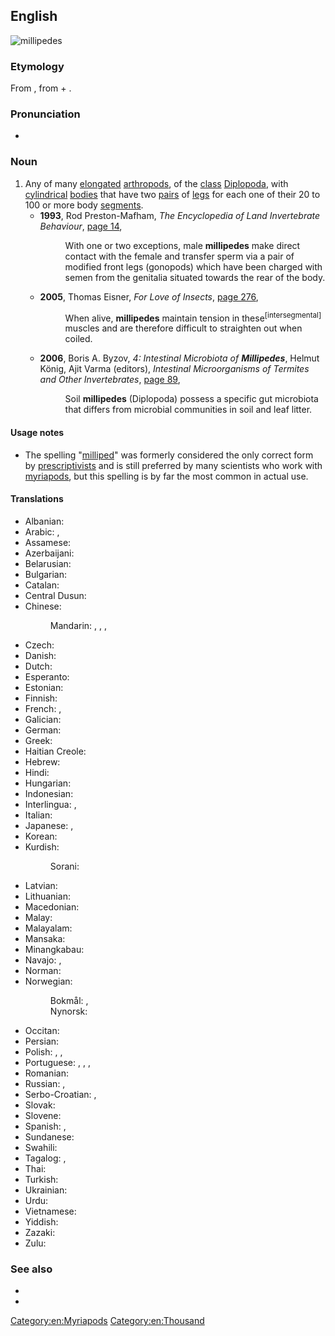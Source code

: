 ==English==
[[Image:Millipedes.jpg|thumb|millipedes]]
{{wikipedia}}

===Etymology===
{{PIE root|en|ped}}
From {{etyl|la|en}} {{m|la|millipeda||wood louse}}, from {{m|la|mille||thousand}} + {{m|la|pedis||foot}}.

===Pronunciation===
* {{a|GenAm}} {{IPA|/ˈmɪləpid/|lang=en}}

===Noun===
{{en-noun}}

# Any of many [[elongated]] [[arthropod]]s, of the [[class]] [[Diplopoda]], with [[cylindrical]] [[bodies]] that have two [[pair]]s of [[leg]]s for each one of their 20 to 100 or more body [[segment]]s.{{defdate|From 1600}}
#* '''1993''', Rod Preston-Mafham, ''The Encyclopedia of Land Invertebrate Behaviour'', [http://books.google.com.au/books?id=sDpagGxJw3AC&pg=PA14&dq=%22millipede%22%7C%22millipedes%22&hl=en&sa=X&ei=LDiMU8LqB8HEkgWkqoGICw&redir_esc=y#v=onepage&q=%22millipede%22%7C%22millipedes%22&f=false page 14],
#*: With one or two exceptions, male '''millipedes''' make direct contact with the female and transfer sperm via a pair of modified front legs (gonopods) which have been charged with semen from the genitalia situated towards the rear of the body.
#* '''2005''', Thomas Eisner, ''For Love of Insects'', [http://books.google.com.au/books?id=Ki9djoKOm-0C&pg=PA276&dq=%22millipede%22%7C%22millipedes%22&hl=en&sa=X&ei=LDiMU8LqB8HEkgWkqoGICw&redir_esc=y#v=onepage&q=%22millipede%22%7C%22millipedes%22&f=false page 276],
#*: When alive, '''millipedes''' maintain tension in these<sup>[intersegmental]</sup> muscles and are therefore difficult to straighten out when coiled.
#* '''2006''', Boris A. Byzov, ''4: Intestinal Microbiota of '''Millipedes''''', Helmut König, Ajit Varma (editors), ''Intestinal Microorganisms of Termites and Other Invertebrates'', [http://books.google.com.au/books?id=sbBG4-G7arQC&pg=PA89&dq=%22millipede%22%7C%22millipedes%22&hl=en&sa=X&ei=LDiMU8LqB8HEkgWkqoGICw&redir_esc=y#v=onepage&q=%22millipede%22%7C%22millipedes%22&f=false page 89],
#*: Soil '''millipedes''' (Diplopoda) possess a specific gut microbiota that differs from microbial communities in soil and leaf litter.

====Usage notes====
* The spelling "[[milliped]]" was formerly considered the only correct form by [[prescriptivist]]s and is still preferred by many scientists who work with [[myriapod]]s, but this spelling is by far the most common in actual use.

====Translations====
{{trans-top|elongated arthropod}}
* Albanian: {{t+|sq|shumëkëmbësh|m}}
* Arabic: {{t|ar|دُودَة أَلْفِيَّة|f|tr=dūda ʾalfiyya}}, {{t|ar|ذات الألف قدم}}
* Assamese: {{t|as|কেৰেলুৱা}}
* Azerbaijani: {{t|az|kırkayak}}
* Belarusian: {{t|be|шматножка|f|tr=šmatnóžka|sc=Cyrl}}
* Bulgarian: {{t|bg|стоножка|f|tr=stonóžka|sc=Cyrl}}
* Catalan: {{t|ca|milpeu}}
* Central Dusun: {{t|dtp|lontugi}}
* Chinese:
*: Mandarin: {{t+|cmn|馬陸|sc=Hani}}, {{t+|cmn|马陆|tr=mǎlù|sc=Hani}}, {{t+|cmn|千足蟲|sc=Hani}}, {{t+|cmn|千足虫|tr=qiānzúchóng|sc=Hani}}
* Czech: {{t|cs|mnohonožka|f}}
* Danish: {{t|da|tusindben|n}}
* Dutch: {{t|nl|miljoenpoot|m}}
* Esperanto: {{t|eo|milpiedulo}}
* Estonian: {{t|et|tuhatjalg}}
* Finnish: {{t+|fi|tuhatjalkainen}}
* French: {{t+|fr|diplopode|m}}, {{t+|fr|mille-pattes|m}}
* Galician: {{t|gl|cempés|m}}
* German: {{t+|de|Tausendfüßler|m}}
* Greek: {{t+|el|σαρανταποδαρούσα|f}}
* Haitian Creole: {{t|ht|milipèd}}
* Hebrew: {{t+|he|מרבה רגלים|sc=Hebr}}
* Hindi: {{t+|hi|गोजर|tr=gojar|sc=Deva}}
* Hungarian: {{t+|hu|százlábú}}
* Indonesian: {{t+|id|kaki seribu}}
* Interlingua: {{t|ia|millepedes}}, {{t|ia|myriapodo}}
* Italian: {{t+|it|millepiedi|m}}
* Japanese: {{t|ja|ヤスデ|tr=yasude|sc=Jpan}}, {{t+|ja|馬陸|tr=やすで, yasude|sc=Jpan}}
* Korean: {{t|ko|노래기}}
* Kurdish:
*: Sorani: {{t+|ku|هه‌زارپێ|sc=ku-Arab}}
{{trans-mid}}
* Latvian: {{t|lv|daudzkājis}}
* Lithuanian: {{t|lt|šimtakojis}}
* Macedonian: {{t|mk|стоногалка|f|tr=stonógalka}}
* Malay: {{t|ms|gonggok}}
* Malayalam: {{t+|ml|തേരട്ട|sc=Mlym}}
* Mansaka: {{t|msk|labud}}
* Minangkabau: {{t|min|kulum-kulum}}
* Navajo: {{t|nv|jááłánii}}, {{t|nv|jáád łánii}}
* Norman: {{t|nrf|mille-pids|m}}
* Norwegian:
*: Bokmål: {{t|nb|tusenbein|n}}, {{t|nb|tusenben|n}}
*: Nynorsk: {{t|nn|tusenbein|n}}
* Occitan: {{t+|oc|milapatas|m}}
* Persian: {{t+|fa|هزارپا|tr=hezâr-pâ|sc=fa-Arab}}
* Polish: {{t+|pl|stonoga|f}}, {{t+|pl|krocionóg|m}}, {{t|pl|dwuparzec|m}}
* Portuguese: {{t|pt|diplópode|m}}, {{t|pt|milípede|m}}, {{t+|pt|piolho-de-cobra|m}} {{q|Brazil}}, {{t+|pt|embuá|m}} {{q|Brazil}}
* Romanian: {{t+|ro|miriapod|n}}
* Russian: {{t+|ru|многоно́жка|f}}, {{t+|ru|кився́к|m}} {{qualifier|julid}}
* Serbo-Croatian: {{t+|sh|stonoga|sc=Latn}}, {{t|sh|стонога|sc=Cyrl}}
* Slovak: {{t|sk|stonožka|f}}
* Slovene: {{t+|sl|stonoga|f}}
* Spanish: {{t|es|milpiés|m}}, {{t+|es|congorocho|m}} {{qualifier|Venezuela}}
* Sundanese: {{t|su|titinggi}}
* Swahili: {{t+|sw|jongoo}}
* Tagalog: {{t|tl|singsing-singsingan}}, {{t|tl|singsingpari}}
* Thai: {{t+|th|กิ้งกือ|tr=gînggeu}}
* Turkish: {{t+|tr|kırkayak}}
* Ukrainian: {{t+|uk|багатоніжка|f|tr=bahatonížka|sc=Cyrl}}
* Urdu: {{t|ur|گوجر|sc=ur-Arab}}
* Vietnamese: {{t|vi|cuốn chiếu}}
* Yiddish: {{t|yi|מילליפּעדע|sc=Hebr|tr=millipede}}
* Zazaki: {{t|zza|çewreslıng |c}}
* Zulu: {{t|zu|ishongololo|c5|c6}}
{{trans-bottom}}

===See also===
* {{l|en|centipede}}
* {{l|en|myriapod}}

[[Category:en:Myriapods]]
[[Category:en:Thousand]]